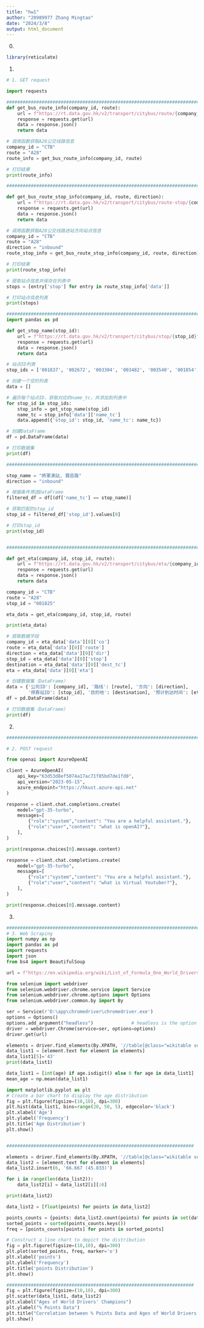 ```yaml
---
title: "hw1"
author: "20989977 Zhang Mingtao"
date: "2024/3/8"
output: html_document
---  
```

0.
```r
library(reticulate)
```  

1.
```python
# 1. GET request

import requests

################################################################################################
def get_bus_route_info(company_id, route):
    url = f"https://rt.data.gov.hk/v2/transport/citybus/route/{company_id}/{route}"
    response = requests.get(url)
    data = response.json()
    return data

# 调用函数获取A28公交线路信息
company_id = "CTB"
route = "A28"
route_info = get_bus_route_info(company_id, route)

# 打印结果
print(route_info)

################################################################################################

def get_bus_route_stop_info(company_id, route, direction):
    url = f"https://rt.data.gov.hk/v2/transport/citybus/route-stop/{company_id}/{route}/{direction}"
    response = requests.get(url)
    data = response.json()
    return data

# 调用函数获取A28公交线路进站方向站点信息
company_id = "CTB"
route = "A28"
direction = "inbound"
route_stop_info = get_bus_route_stop_info(company_id, route, direction)

# 打印结果
print(route_stop_info)

# 提取站点信息并保存在列表中
stops = [entry['stop'] for entry in route_stop_info['data']]

# 打印站点信息列表
print(stops)

################################################################################################
import pandas as pd

def get_stop_name(stop_id):
    url = f"https://rt.data.gov.hk/v2/transport/citybus/stop/{stop_id}"
    response = requests.get(url)
    data = response.json()
    return data

# 站点ID列表
stop_ids = ['001837', '002672', '003304', '003482', '003540', '001854', '001766', '001523', '001688', '001696', '001697', '001653', '001652', '001780', '001788', '003498', '003499', '003500', '002701', '003068', '002705', '001677', '001678', '003234', '001823', '001763', '001764', '001824', '001825', '001826', '003160', '003225', '002919', '002928', '002929', '003329']

# 创建一个空的列表
data = []

# 遍历每个站点ID，获取对应的name_tc，并添加到列表中
for stop_id in stop_ids:
    stop_info = get_stop_name(stop_id)
    name_tc = stop_info['data']['name_tc']
    data.append({'stop_id': stop_id, 'name_tc': name_tc})

# 创建DataFrame
df = pd.DataFrame(data)

# 打印数据集
print(df)

################################################################################################

stop_name = "將軍澳站, 寶邑路"
direction = "inbound"

# 根据条件筛选DataFrame
filtered_df = df[(df['name_tc'] == stop_name)]

# 获取匹配的stop_id
stop_id = filtered_df['stop_id'].values[0]

# 打印stop_id
print(stop_id)


################################################################################################

def get_eta(company_id, stop_id, route):
    url = f"https://rt.data.gov.hk/v2/transport/citybus/eta/{company_id}/{stop_id}/{route}"  # 替换为ETA API的URL
    response = requests.get(url)
    data = response.json()
    return data

company_id = "CTB"
route = "A28"
stop_id = "001825"

eta_data = get_eta(company_id, stop_id, route)

print(eta_data)

# 提取数据字段
company_id = eta_data['data'][0]['co']
route = eta_data['data'][0]['route']
direction = eta_data['data'][0]['dir']
stop_id = eta_data['data'][0]['stop']
destination = eta_data['data'][0]['dest_tc']
eta = eta_data['data'][0]['eta']

# 创建数据集（DataFrame）
data = {'公司ID': [company_id], '路线': [route], '方向': [direction],
        '停靠站ID': [stop_id], '目的地': [destination], '预计到达时间': [eta]}
df = pd.DataFrame(data)

# 打印数据集（DataFrame）
print(df)

```

2.
```python
################################################################################################

# 2. POST request

from openai import AzureOpenAI

client = AzureOpenAI(
    api_key="63d53d8ef5074a17ac71f85bd7de1fd0",
    api_version="2023-05-15",
    azure_endpoint="https://hkust.azure-api.net"
)

response = client.chat.completions.create(
    model="gpt-35-turbo",
    messages=[
        {"role":"system","content": "You are a helpful assistant."},
        {"role":"user","content": "what is openAI?"},
    ],
)

print(response.choices[0].message.content)

response = client.chat.completions.create(
    model="gpt-35-turbo",
    messages=[
        {"role":"system","content": "You are a helpful assistant."},
        {"role":"user","content": "what is Virtual Youtuber?"},
    ],
)

print(response.choices[0].message.content)

```

3.
```python
################################################################################################
# 3. Web Scraping
import numpy as np
import pandas as pd
import requests
import json
from bs4 import BeautifulSoup

url = f"https://en.wikipedia.org/wiki/List_of_Formula_One_World_Drivers%27_Champions"

from selenium import webdriver
from selenium.webdriver.chrome.service import Service
from selenium.webdriver.chrome.options import Options
from selenium.webdriver.common.by import By

ser = Service(r'D:\app\chromedriver\chromedriver.exe')
options = Options()
options.add_argument("headless")              # headless is the option to whether to have a browser popping out
driver = webdriver.Chrome(service=ser, options=options)
driver.get(url)

elements = driver.find_elements(By.XPATH, '//table[@class="wikitable sortable jquery-tablesorter"][@style="font-size:85%; text-align:center;"]/tbody/tr[position() >= 1 and position() <= last()]/td[position() = 3]')
data_list1 = [element.text for element in elements]
data_list1[5]='43'
print(data_list1)

data_list1 = [int(age) if age.isdigit() else 0 for age in data_list1]
mean_age = np.mean(data_list1)

import matplotlib.pyplot as plt
# Create a bar chart to display the age distribution
fig = plt.figure(figsize=(10,10), dpi=300)
plt.hist(data_list1, bins=range(20, 50, 5), edgecolor='black')
plt.xlabel('Age')
plt.ylabel('Frequency')
plt.title('Age Distribution')
plt.show()


#####################################################################

elements = driver.find_elements(By.XPATH, '//table[@class="wikitable sortable jquery-tablesorter"][@style="font-size:85%; text-align:center;"]/tbody/tr[position() >= 1 and position() <= last()]/td[position() = 12]')
data_list2 = [element.text for element in elements]
data_list2.insert(6, '66.667 (45.833)')

for i in range(len(data_list2)):
    data_list2[i] = data_list2[i][:6]

print(data_list2)

data_list2 = [float(points) for points in data_list2]

points_counts = {points: data_list2.count(points) for points in set(data_list2)}
sorted_points = sorted(points_counts.keys())
freq = [points_counts[points] for points in sorted_points]

# Construct a line chart to depict the distribution
fig = plt.figure(figsize=(10,10), dpi=300)
plt.plot(sorted_points, freq, marker='o')
plt.xlabel('points')
plt.ylabel('Frequency')
plt.title('points Distribution')
plt.show()

#####################################################################
fig = plt.figure(figsize=(10,10), dpi=300)
plt.scatter(data_list1, data_list2)
plt.xlabel("Ages of World Drivers' Champions")
plt.ylabel("% Points Data")
plt.title("Correlation between % Points Data and Ages of World Drivers' Champions")
plt.show()


```